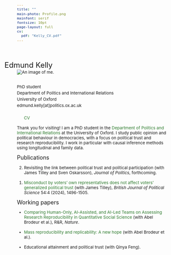 ```yaml
---
title: ""
main-photo: Profile.png
mainfont: serif  
fontsize: 10pt
page-layout: full
cv:
  pdf: "Kelly_CV.pdf"
---
```


```{=html}
<style>
  body {
    font-size: 10pt;
  }
</style>
```

<link rel="stylesheet" href="https://cdnjs.cloudflare.com/ajax/libs/font-awesome/6.7.2/css/all.min.css">

::::::: {style="max-width: 900px; margin: 0 auto;"}
```{=html}
<style>
    a {
      color: #2c7a2c;
      text-decoration: none;
    }

    a:hover {
      text-decoration: underline; /* Optional: keeps hover effect */
    }

    /* Set font weight to 200 for all text */
    body, p, li, h1, h2, h3, h4, h5, h6 {
      font-weight: 0;
    }
    
  </style>
```

<br> <br>

:::::: grid
:::: {.g-col-12 .g-col-sm-5}

```{=html}
<div class="grid" style="--bs-columns: 5; row-gap: 0;">
  <div class="g-col-1 g-col-sm-0"></div>
  <font size="5" style="white-space: nowrap;margin-left: -2.5rem;margin-bottom: 0.5rem;">Edmund Kelly</font>
  <div class="g-col-3 g-col-sm-5">
    <picture>
      <source srcset="{{< meta main-photo >}}">
      <img class="circular_image" src="{{< meta main-photo >}}" alt="An image of me.">
      <figcaption><br> </figcaption>
    </picture>
  </div>
  <div class="g-col-1 g-col-sm-0"></div>
</div>
```

::: {style="line-height: 1.5;"}
PhD student<br> Department of Politics and International Relations<br> University of Oxford<br> edmund.kelly\[at\]politics.ox.ac.uk <br> <br> <a href="https://scholar.google.com/citations?user=oi6BV7sAAAAJ&hl=en" target="_blank"> <i class="fab fa-google-scholar" style="font-size: 20px;"></i> </a>   <!-- space between icons --> <a href="https://bsky.app/profile/edmundkelly.bsky.social" target="_blank"> <i class="fab fa-bluesky" style="font-size: 20px;"></i> </a>   <!-- space between icons --> <a href="mailto:edmund.kelly@politics.ox.ac.uk" target="_blank"> <i class="fa fa-envelope" style="font-size: 20px;"></i> </a>   <a class="cv-download" href="Kelly_CV.pdf" download="Kelly_CV" target="_blank" style="vertical-align: top;"> CV </a>
:::
::::

::: {.g-col-12 .g-col-sm-7}
Thank you for visiting! I am a PhD student in the [Department of Politics and International Relations](https://www.politics.ox.ac.uk/person/edmund-kelly) at the University of Oxford. I study public opinion and political behaviour in democracies, with a focus on political trust and research reproducibility. I work in particular with causal inference methods using longitudinal and family data.

<font size="4">Publications</font>

<ol reversed>

<li>Revisiting the link between political trust and political participation (with James Tilley and Sven Oskarsson), <i>Journal of Politics</i>, forthcoming.</li>
<br>
<li><a href="https://www.cambridge.org/core/journals/british-journal-of-political-science/article/misconduct-by-voters-own-representatives-does-not-affect-voters-generalized-political-trust/DE5F4F1F042DF959F6E212E22F9874BE">Misconduct by voters' own representatives does not affect voters' generalized political trust</a> (with James Tilley), <i>British Journal of Political Science</i> 54:4 (2024), 1496-1505.</li>

</ol>

<font size="4">Working papers</font>

<ul>

<li><a href="https://www.econstor.eu/bitstream/10419/308508/1/I4R-DP195.pdf?trk=public_post_comment-text">Comparing Human-Only, AI-Assisted, and AI-Led Teams on Assessing Research Reproducibility in Quantitative Social Science</a> (with Abel Brodeur et al.), R&R, <i>Nature</i>.</li>
<br>
<li><a href="https://papers.ssrn.com/sol3/papers.cfm?abstract_id=4790780">Mass reproducibility and replicability: A new hope</a> (with Abel Brodeur et al.).</li>
<br>
<li>Educational attainment and political trust (with Qinya Feng).\
</li>

</ul>
:::
::::::
:::::::
